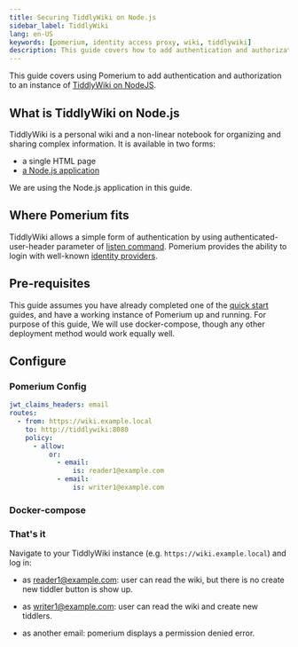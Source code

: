 ```yaml
---
title: Securing TiddlyWiki on Node.js
sidebar_label: TiddlyWiki
lang: en-US
keywords: [pomerium, identity access proxy, wiki, tiddlywiki]
description: This guide covers how to add authentication and authorization to a hosted, fully, online instance of TiddlyWiki.
---
```



This guide covers using Pomerium to add authentication and authorization to an instance of [TiddlyWiki on NodeJS](https://tiddlywiki.com/static/TiddlyWiki%2520on%2520Node.js.html).

## What is TiddlyWiki on Node.js

TiddlyWiki is a personal wiki and a non-linear notebook for organizing and sharing complex information. It is available in two forms:

- a single HTML page
- [a Node.js application](https://www.npmjs.com/package/tiddlywiki)

We are using the Node.js application in this guide.

## Where Pomerium fits

TiddlyWiki allows a simple form of authentication by using authenticated-user-header parameter of [listen command](https://tiddlywiki.com/static/ListenCommand.html). Pomerium provides the ability to login with well-known [identity providers](/docs/identity-providers#identity-provider-configuration).

## Pre-requisites

This guide assumes you have already completed one of the [quick start] guides, and have a working instance of Pomerium up and running. For purpose of this guide, We will use docker-compose, though any other deployment method would work equally well.

## Configure

### Pomerium Config

```yaml title="config.yaml"
jwt_claims_headers: email
routes:
  - from: https://wiki.example.local
    to: http://tiddlywiki:8080
    policy:
      - allow:
          or:
            - email:
                is: reader1@example.com
            - email:
                is: writer1@example.com
```

### Docker-compose

<DockerCompose/>

### That's it

Navigate to your TiddlyWiki instance (e.g. `https://wiki.example.local`) and log in:

* as reader1@example.com: user can read the wiki, but there is no create new tiddler button is show up.

* as writer1@example.com: user can read the wiki and create new tiddlers.

* as another email: pomerium displays a permission denied error.

[quick start]: /docs/install/quickstart
